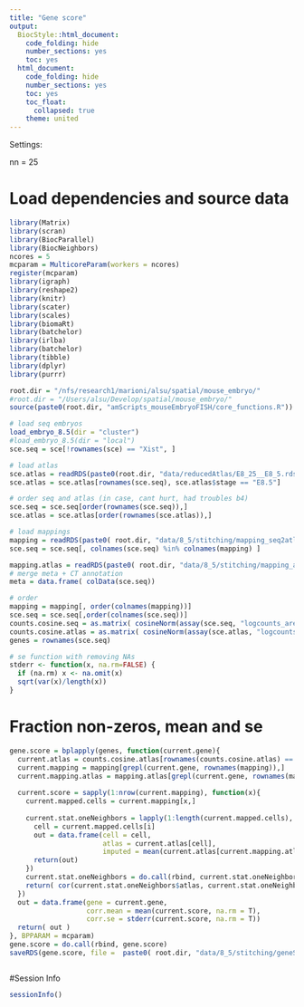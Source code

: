 ```yaml
---
title: "Gene score"
output:
  BiocStyle::html_document:
    code_folding: hide
    number_sections: yes
    toc: yes  
  html_document:
    code_folding: hide
    number_sections: yes
    toc: yes
    toc_float:
      collapsed: true
    theme: united
---
```


Settings:

nn = 25

# Load dependencies and source data

```r

library(Matrix)
library(scran)
library(BiocParallel)
library(BiocNeighbors)
ncores = 5
mcparam = MulticoreParam(workers = ncores)
register(mcparam)
library(igraph)
library(reshape2)
library(knitr)
library(scater)
library(scales)
library(biomaRt)
library(batchelor)
library(irlba)
library(batchelor)
library(tibble)
library(dplyr)
library(purrr)

root.dir = "/nfs/research1/marioni/alsu/spatial/mouse_embryo/"
#root.dir = "/Users/alsu/Develop/spatial/mouse_embryo/"
source(paste0(root.dir, "amScripts_mouseEmbryoFISH/core_functions.R"))

# load seq embryos
load_embryo_8.5(dir = "cluster")
#load_embryo_8.5(dir = "local")
sce.seq = sce[!rownames(sce) == "Xist", ]

# load atlas 
sce.atlas = readRDS(paste0(root.dir, "data/reducedAtlas/E8_25__E8_5.rds"))
sce.atlas = sce.atlas[rownames(sce.seq), sce.atlas$stage == "E8.5"]

# order seq and atlas (in case, cant hurt, had troubles b4)
sce.seq = sce.seq[order(rownames(sce.seq)),]
sce.atlas = sce.atlas[order(rownames(sce.atlas)),]

# load mappings
mapping = readRDS(paste0( root.dir, "data/8_5/stitching/mapping_seq2atlas_embryo3z2.rds"))
sce.seq = sce.seq[, colnames(sce.seq) %in% colnames(mapping) ]

mapping.atlas = readRDS(paste0( root.dir, "data/8_5/stitching/mapping_atlas2atlas.rds"))
# merge meta + CT annotation
meta = data.frame( colData(sce.seq))

# order
mapping = mapping[, order(colnames(mapping))]
sce.seq = sce.seq[,order(colnames(sce.seq))]
counts.cosine.seq = as.matrix( cosineNorm(assay(sce.seq, "logcounts_area")) )
counts.cosine.atlas = as.matrix( cosineNorm(assay(sce.atlas, "logcounts")) )
genes = rownames(sce.seq)

# se function with removing NAs
stderr <- function(x, na.rm=FALSE) {
  if (na.rm) x <- na.omit(x)
  sqrt(var(x)/length(x))
}


```


# Fraction non-zeros, mean and se

```r



gene.score = bplapply(genes, function(current.gene){
  current.atlas = counts.cosine.atlas[rownames(counts.cosine.atlas) == current.gene,]
  current.mapping = mapping[grepl(current.gene, rownames(mapping)),]
  current.mapping.atlas = mapping.atlas[grepl(current.gene, rownames(mapping.atlas)),]
  
  current.score = sapply(1:nrow(current.mapping), function(x){
    current.mapped.cells = current.mapping[x,]
    
    current.stat.oneNeighbors = lapply(1:length(current.mapped.cells), function(i){
      cell = current.mapped.cells[i]
      out = data.frame(cell = cell,
                       atlas = current.atlas[cell],
                       imputed = mean(current.atlas[current.mapping.atlas[, cell]]) )
      return(out)
    })
    current.stat.oneNeighbors = do.call(rbind, current.stat.oneNeighbors)
    return( cor(current.stat.oneNeighbors$atlas, current.stat.oneNeighbors$imputed, method = "pearson") )
  })
  out = data.frame(gene = current.gene, 
                   corr.mean = mean(current.score, na.rm = T),
                   corr.se = stderr(current.score, na.rm = T))
  return( out )
}, BPPARAM = mcparam)
gene.score = do.call(rbind, gene.score)
saveRDS(gene.score, file =  paste0( root.dir, "data/8_5/stitching/geneScore_embryo3z2.rds"))



```




#Session Info

```r

sessionInfo()

```
